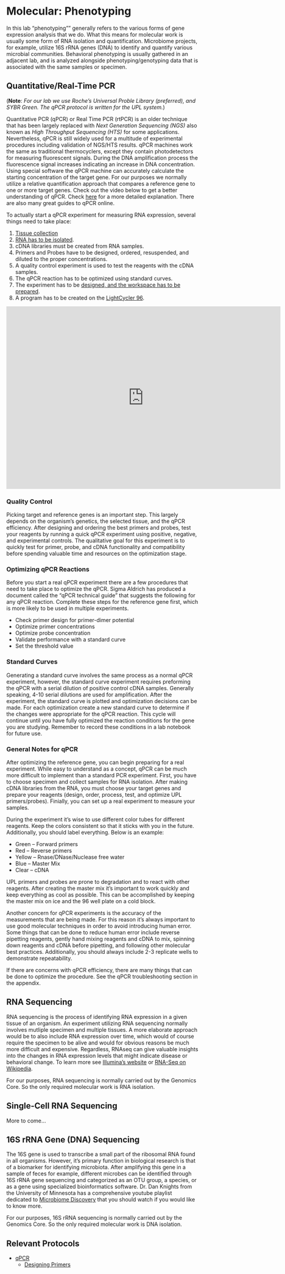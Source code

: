 # Molecular: Phenotyping {#phenotyping}

In this lab "phenotyping"" generally refers to the various forms of gene expression analysis that we do.  What this means for molecular work is usually some form of RNA isolation and quantification.  Microbiome projects, for example, utilize 16S rRNA genes (DNA) to identify and quantify various microbial communities.  Behavioral phenotyping is usually gathered in an adjacent lab, and is analyzed alongside phenotyping/genotyping data that is associated with the same samples or specimen.

## Quantitative/Real-Time PCR

(**Note**:  _For our lab we use Roche's Universal Proble Library (preferred), and SYBR Green.  The qPCR protocol is written for the UPL system._)

Quantitative PCR (qPCR) or Real Time PCR (rtPCR) is an older technique that has been largely replaced with _Next Generation Sequencing (NGS)_ also known as _High Throughput Sequencing (HTS)_ for some applications.  Nevertheless, qPCR is still widely used for a multitude of  experimental procedures including validation of NGS/HTS results.  qPCR machines work the same as traditional thermocyclers, except they contain photodetectors for measuring fluorescent signals.  During the DNA amplification process the fluorescence signal increases indicating an increase in DNA concentration.  Using special software the qPCR machine can accurately calculate the starting concentration of the target gene.  For our purposes we normally utilize a relative quantification approach that compares a reference gene to one or more target genes.  Check out the video below to get a better understanding of qPCR.  Check [here](https://www.youtube.com/watch?v=DH7o9Df5_50) for a more detailed explanation.  There are also many great guides to qPCR online.

To actually start a qPCR experiment for measuring RNA expression, several things need to take place:

1. [Tissue collection](#sample_collection)
2. [RNA has to be isolated](#rna_isolation).
3. cDNA libraries must be created from RNA samples.
4. Primers and Probes have to be designed, ordered, resuspended, and diluted to the proper concentrations. 
5. A quality control experiment is used to test the reagents with the cDNA samples.
6. The qPCR reaction has to be optimized using standard curves.
7. The experiment has to be [designed, and the workspace has to be prepared](#molecular_best_practices).
8. A program has to be created on the [LightCycler 96](#).

<iframe width="720" height="480" src="https://www.youtube.com/embed/YhXj5Yy4ksQ" frameborder="0" allow="accelerometer; autoplay; encrypted-media; gyroscope; picture-in-picture" allowfullscreen></iframe>

### Quality Control

Picking target and reference genes is an important step.  This largely depends on the organism's genetics, the selected tissue, and the qPCR efficiency.  After designing and ordering the best primers and probes, test your reagents by running a quick qPCR experiment using positive, negative, and experimental controls.  The qualitative goal for this experiment is to quickly test for primer, probe, and cDNA functionality and compatibility before spending valuable time and resources on the optimization stage.

### Optimizing qPCR Reactions

Before you start a real qPCR experiment there are a few procedures that need to take place to optimize the qPCR.  Sigma Aldrich has produced a document called the “qPCR technical guide” that suggests the following for any qPCR reaction.  Complete these steps for the reference gene first, which is more likely to be used in multiple experiments.

* Check primer design for primer-dimer potential
* Optimize primer concentrations
* Optimize probe concentration
* Validate performance with a standard curve
* Set the threshold value
  
### Standard Curves

Generating a standard curve involves the same process as a normal qPCR experiment, however, the standard curve experiment requires preforming the qPCR with a serial dilution of positive control cDNA samples.  Generally speaking, 4-10 serial dilutions are used for amplification.  After the experiment, the standard curve is plotted and optimization decisions can be made.  For each optimization create a new standard curve to determine if the changes were appropriate for the qPCR reaction.  This cycle will continue until you have fully optimized the reaction conditions for the gene you are studying.  Remember to record these conditions in a lab notebook for future use.

### General Notes for qPCR

After optimizing the reference gene, you can begin preparing for a real experiment.  While easy to understand as a concept, qPCR can be much more difficult to implement than a standard PCR experiment.  First, you have to choose specimen and collect samples for RNA isolation.  After making cDNA libraries from the RNA, you must choose your target genes and prepare your reagents (design, order, process, test, and optimize UPL primers/probes).  Finially, you can set up a real experiment to measure your samples.

During the experiment it’s wise to use different color tubes for different reagents.  Keep the colors consistent so that it sticks with you in the future.  Additionally, you should label everything.  Below is an example:

* Green – Forward primers
* Red – Reverse primers
* Yellow – Rnase/DNase/Nuclease free water
* Blue – Master Mix
* Clear – cDNA

UPL primers and probes are prone to degradation and to react with other reagents.  After creating the master mix it’s important to work quickly and keep everything as cool as possible.  This can be accomplished by keeping the master mix on ice and the 96 well plate on a cold block. 

Another concern for qPCR experiments is the accuracy of the measurements that are being made.  For this reason it’s always important to use good molecular techniques in order to avoid introducing human error.  Some things that can be done to reduce human error include reverse pipetting reagents, gently hand mixing reagents and cDNA to mix, spinning down reagents and cDNA before pipetting, and following other molecular best practices.  Additionally, you should always include 2-3 replicate wells to demonstrate repeatability.

If there are concerns with qPCR efficiency, there are many things that can be done to optimize the procedure.  See the qPCR troubleshooting section in the appendix.

## RNA Sequencing

RNA sequencing is the process of identifying RNA expression in a given tissue of an organism.  An experiment utilizing RNA sequencing normally involves mutliple specimen and multiple tissues.  A more elaborate approach would be to also include RNA expression over time, which would of course require the specimen to be alive and would for obvious reasons be much more difficult and expensive.  Regardless, RNAseq can give valuable insights into the changes in RNA expression levels that might indicate disease or behavioral change.  To learn more see [Illumina's website](https://www.illumina.com/techniques/sequencing/rna-sequencing.html) or [RNA-Seq on Wikipedia](https://en.wikipedia.org/wiki/RNA-Seq).

For our purposes, RNA sequencing is normally carried out by the Genomics Core.  So the only required molecular work is RNA isolation.

## Single-Cell RNA Sequencing

More to come...

## 16S rRNA Gene (DNA) Sequencing

The 16S gene is used to transcribe a small part of the ribosomal RNA found in all organisms.  However, it's primary function in biological research is that of a biomarker for identifying microbiota.  After amplifying this gene in a sample of feces for example, different microbes can be identified through 16S rRNA gene sequencing and categorized as an OTU group, a species, or as a gene using specialized bioinformatics software.  Dr. Dan Knights from the University of Minnesota has a comprehensive youtube playlist dedicated to [Microbiome Discovery](https://www.youtube.com/playlist?list=PLOPiWVjg6aTzsA53N19YqJQeZpSCH9QPc) that you should watch if you would like to know more.

For our purposes, 16S rRNA sequencing is normally carried out by the Genomics Core.  So the only required molecular work is DNA isolation.

## Relevant Protocols

* [qPCR](#qpcr_protocol)
    * [Designing Primers](#design_primers) 
